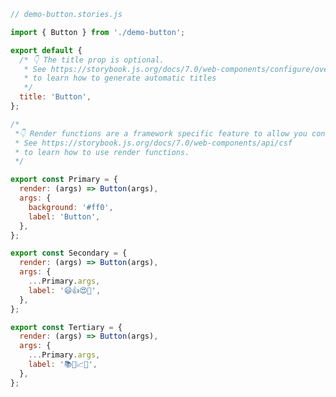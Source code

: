 ```js
// demo-button.stories.js

import { Button } from './demo-button';

export default {
  /* 👇 The title prop is optional.
   * See https://storybook.js.org/docs/7.0/web-components/configure/overview#configure-story-loading
   * to learn how to generate automatic titles
   */
  title: 'Button',
};

/*
 *👇 Render functions are a framework specific feature to allow you control on how the component renders.
 * See https://storybook.js.org/docs/7.0/web-components/api/csf
 * to learn how to use render functions.
 */

export const Primary = {
  render: (args) => Button(args),
  args: {
    background: '#ff0',
    label: 'Button',
  },
};

export const Secondary = {
  render: (args) => Button(args),
  args: {
    ...Primary.args,
    label: '😄👍😍💯',
  },
};

export const Tertiary = {
  render: (args) => Button(args),
  args: {
    ...Primary.args,
    label: '📚📕📈🤓',
  },
};
```